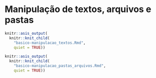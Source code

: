 # Manipulação de textos, arquivos e pastas

```r
knitr::asis_output(
  knitr::knit_child(
    "basico-manipulacao_textos.Rmd",
    quiet = TRUE))
```

```r
knitr::asis_output(
  knitr::knit_child(
    "basico-manipulacao_pastas_arquivos.Rmd",
    quiet = TRUE))
```
